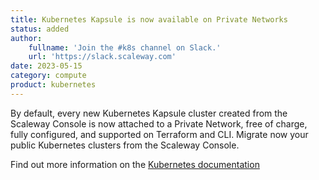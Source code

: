 ```yaml
---
title: Kubernetes Kapsule is now available on Private Networks
status: added
author:
    fullname: 'Join the #k8s channel on Slack.'
    url: 'https://slack.scaleway.com'
date: 2023-05-15
category: compute
product: kubernetes
---
```


By default, every new Kubernetes Kapsule cluster created from the Scaleway Console is now attached to a Private Network, free of charge, fully configured, and supported on Terraform and CLI. 
Migrate now your public Kubernetes clusters from the Scaleway Console.

Find out more information on the [Kubernetes documentation](https://www.scaleway.com/en/docs/containers/kubernetes/reference-content/secure-cluster-with-private-network/)


